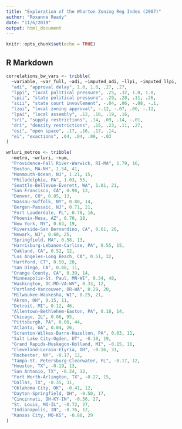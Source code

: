```yaml
---
title: "Exploration of the Wharton Zoning Reg Index (2007)"
author: "Roxanne Ready"
date: "11/6/2019"
output: html_document
---
```


```r
knitr::opts_chunk$set(echo = TRUE)
```

## R Markdown


```r

correlations_bw_vars <- tribble(
  ~variable, ~var_full, ~adi, ~imputed_adi, ~llpi, ~imputed_llpi,
  "adi", "approval delay", 1.0, 1.0, .27, .27,
  "lppi", "local political pressure", .25, .32, 1.0, 1.0,
  "spii", "state political pressure", .29, .28, .11, .26,
  "scii", "state court invovlement", -.04, .06, -.08, -.1,
  "lzai", "local zoning approval", -.12, -.07, .06, -.12,
  "lpai", "local assembly", .12, .18, .19, .16,
  "sri", "supply restrictions", .14, .09, .14, -.01,
  "dri", "density restrictions", .15, .23, .11, .27,
  "osi", "open space", .17, .16, .17, .14,
  "ei", "exactions", .04, .04, .09, -.03
)

wrluri_metros <- tribble(
  ~metro, ~wrluri, ~num,
  "Providence-Fall River-Warwick, RI-MA", 1.79, 16,
  "Boston, MA-NH", 1.54, 41,
  "Monmouth-Ocean, NJ", 1.21, 15,
  "Philadelphia, PA", 1.03, 55,
  "Seattle-Bellevue-Everett, WA", 1.01, 21,
  "San Francisco, CA", 0.90, 13,
  "Denver, CO", 0.85, 13,
  "Nassau-Suffolk, NY", 0.80, 14,
  "Bergen-Passaic, NJ", 0.71, 21,
  "Fort Lauderdale, FL", 0.70, 16,
  "Phoenix-Mesa, AZ", 0.70, 18,
  "New York, NY", 0.63, 19,
  "Riverside-San Bernardino, CA", 0.61, 20,
  "Newark, NJ", 0.60, 25,
  "Springfield, MA", 0.58, 13,
  "Harrisburg-Lebanon-Carlise, PA", 0.55, 15,
  "Oakland, CA", 0.52, 12,
  "Los Angeles-Long Beach, CA", 0.51, 32,
  "Hartford, CT", 0.50, 28,
  "San Diego, CA", 0.48, 11,
  "Orange County, CA", 0.39, 14,
  "Minneapolis-St. Paul, MN-WI", 0.34, 48,
  "Washington, DC-MD-VA-WV", 0.33, 12,
  "Portland-Vancouver, OR-WA", 0.29, 20,
  "Milwaukee-Waukesha, WI", 0.25, 21,
  "Akron, OH", 0.15, 11,
  "Detroit, MI", 0.12, 46,
  "Allentown-Bethlehem-Easton, PA", 0.10, 14,
  "Chicago, IL", 0.06, 95,
  "Pittsburgh, PA", 0.06, 44,
  "Atlanta, GA", 0.04, 26,
  "Scranton-Wilkes-Barre-Hazelton, PA", 0.03, 11,
  "Salt Lake City-Ogden, UT", -0.10, 19,
  "Grand Rapids-Muskegon-Holland, MI", -0.15, 16,
  "Cleveland-Lorain-Elyria, OH", -0.16, 31,
  "Rochester, NY", -0.17, 12,
  "Tampa-St. Petersburg-Clearwater, FL", -0.17, 12,
  "Houston, TX", -0.19, 13,
  "San Antonio, TX", -0.24, 12,
  "Fort Worth-Arlington, TX", -0.27, 15,
  "Dallas, TX", -0.35, 31,
  "Oklahoma City, OK", -0.41, 12,
  "Dayton-Springfield, OH", -0.50, 17,
  "Cincinnati, OH-KY-IN", -0.56, 27,
  "St. Louis, MO-IL", -0.72, 27,
  "Indianapolis, IN", -0.76, 12,
  "Kansas City, MO-KS", -0.80, 29
)


```


